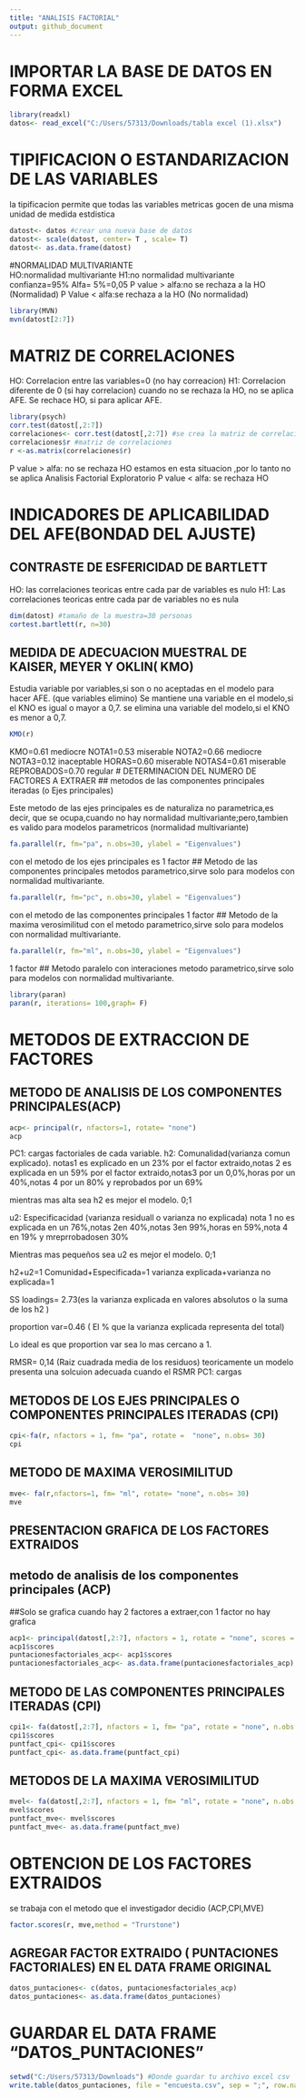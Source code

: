 ```yaml
---
title: "ANALISIS FACTORIAL"
output: github_document
---
```


# IMPORTAR LA BASE DE DATOS EN FORMA EXCEL
```r
library(readxl)
datos<- read_excel("C:/Users/57313/Downloads/tabla excel (1).xlsx")
```
# TIPIFICACION O ESTANDARIZACION DE LAS VARIABLES  
la tipificacion permite que todas las variables metricas gocen de una misma unidad de medida estdistica
```r
datost<- datos #crear una nueva base de datos 
datost<- scale(datost, center= T , scale= T)
datost<- as.data.frame(datost)
```
#NORMALIDAD MULTIVARIANTE   
HO:normalidad multivariante 
H1:no normalidad multivariante 
confianza=95%
Alfa= 5%=0,05
P value > alfa:no se rechaza a la HO (Normalidad)
P Value < alfa:se rechaza a la HO (No normalidad)
```r
library(MVN)
mvn(datost[2:7])
```
# MATRIZ DE CORRELACIONES
HO: Correlacion entre las variables=0 (no hay correacion)
H1: Correlacion diferente de 0 (si hay correlacion)
cuando no se rechaza la HO, no se aplica AFE.
Se rechace HO, si para aplicar AFE.
```r
library(psych)
corr.test(datost[,2:7])
correlaciones<- corr.test(datost[,2:7]) #se crea la matriz de correlaciones
correlaciones$r #matriz de correlaciones
r <-as.matrix(correlaciones$r)
```
P value > alfa: no se rechaza HO estamos en esta situacion ,por lo tanto no se aplica Analisis Factorial Exploratorio
P value < alfa: se rechaza HO

# INDICADORES DE APLICABILIDAD DEL AFE(BONDAD DEL AJUSTE)
## CONTRASTE DE ESFERICIDAD DE BARTLETT
HO: las correlaciones teoricas entre cada par de variables es nulo
H1: Las correlaciones teoricas entre cada par de variables no es nula
```r
dim(datost) #tamaño de la muestra=30 personas 
cortest.bartlett(r, n=30)
```
## MEDIDA DE ADECUACION MUESTRAL DE KAISER, MEYER Y OKLIN( KMO)
Estudia variable por variables,si son o no aceptadas en el modelo para hacer AFE. (que variables elimino)
Se mantiene una variable en el modelo,si el KNO es igual o mayor a 0,7.
se elimina una variable del modelo,si el KNO es menor a 0,7.
```r
KMO(r)
```
KMO=0.61 mediocre
NOTA1=0.53 miserable
NOTA2=0.66 mediocre
NOTA3=0.12 inaceptable
HORAS=0.60 miserable
NOTAS4=0.61 miserable
REPROBADOS=0.70 regular
# DETERMINACION DEL NUMERO DE FACTORES A EXTRAER 
## metodos de las componentes principales iteradas (o Ejes principales)

Este metodo de las ejes principales es de naturaliza no parametrica,es decir, que se ocupa,cuando no hay normalidad multivariante;pero,tambien es valido para modelos parametricos (normalidad multivariante)

```r
fa.parallel(r, fm="pa", n.obs=30, ylabel = "Eigenvalues") 
```
con el metodo de los ejes principales es 1 factor
## Metodo de las componentes principales
metodos parametrico,sirve solo para modelos con normalidad multivariante.

```r
fa.parallel(r, fm="pc", n.obs=30, ylabel = "Eigenvalues")
```
con el metodo de las componentes  principales 1 factor
## Metodo de la maxima verosimilitud
con el metodo parametrico,sirve solo para modelos con normalidad multivariante.
```r
fa.parallel(r, fm="ml", n.obs=30, ylabel = "Eigenvalues")
```
1 factor
## Metodo paralelo con interaciones
metodo parametrico,sirve solo para modelos con normalidad multivariante.

```r
library(paran)
paran(r, iterations= 100,graph= F)
```
# METODOS DE EXTRACCION DE FACTORES
## METODO DE ANALISIS DE LOS COMPONENTES PRINCIPALES(ACP)
```r
acp<- principal(r, nfactors=1, rotate= "none")
acp
```
PC1: cargas factoriales de cada variable.
h2: Comunalidad(varianza comun explicado).
notas1 es explicado en un 23% por el factor extraido,notas 2 es explicada en un 59% por el factor extraido,notas3 por un 0,0%,horas por un 40%,notas 4 por un 80% y reprobados por un 69%
  
  mientras mas alta sea h2 es mejor el modelo. 0;1

u2: Especificacidad (varianza residuall o varianza no explicada) nota 1 no es explicada en un 76%,notas 2en 40%,notas 3en 99%,horas en 59%,nota 4 en 19% y mreprrobadosen 30%
  
Mientras mas pequeños sea u2 es mejor el modelo. 0;1

h2+u2=1
Comunidad+Especificada=1
varianza explicada+varianza no explicada=1

SS loadings= 2.73(es la varianza explicada en valores absolutos o la suma de los h2 )

proportion var=0.46 ( El % que la varianza explicada representa del total)

Lo ideal es que proportion var sea lo mas cercano a 1.

RMSR= 0,14 (Raiz cuadrada media de los residuos)
teoricamente un modelo presenta una solcuion adecuada cuando el RSMR PC1: cargas

## METODOS DE LOS EJES PRINCIPALES O COMPONENTES PRINCIPALES ITERADAS (CPI)

```r
cpi<-fa(r, nfactors = 1, fm= "pa", rotate =  "none", n.obs= 30)
cpi
```

## METODO DE MAXIMA VEROSIMILITUD
```r
mve<- fa(r,nfactors=1, fm= "ml", rotate= "none", n.obs= 30)
mve
```

## PRESENTACION GRAFICA DE LOS FACTORES EXTRAIDOS 
## metodo de analisis de los componentes principales (ACP)
##Solo se grafica cuando hay 2 factores a extraer,con 1 factor no hay grafica
```r
acp1<- principal(datost[,2:7], nfactors = 1, rotate = "none", scores = T)
acp1$scores
puntacionesfactoriales_acp<- acp1$scores
puntacionesfactoriales_acp<- as.data.frame(puntacionesfactoriales_acp)

```

## METODO DE LAS COMPONENTES PRINCIPALES ITERADAS (CPI)

```r
cpi1<- fa(datost[,2:7], nfactors = 1, fm= "pa", rotate = "none", n.obs = 30,scores = "regression")
cpi1$scores
puntfact_cpi<- cpi1$scores
puntfact_cpi<- as.data.frame(puntfact_cpi)


```


## METODOS DE LA MAXIMA VEROSIMILITUD

```r
mvel<- fa(datost[,2:7], nfactors = 1, fm= "ml", rotate = "none", n.obs = 30,scores = "regression")
mvel$scores
puntfact_mve<- mvel$scores
puntfact_mve<- as.data.frame(puntfact_mve)

```

# OBTENCION DE LOS FACTORES EXTRAIDOS 
se  trabaja con el metodo que el investigador decidio (ACP,CPI,MVE)

```r
factor.scores(r, mve,method = "Trurstone")
```
## AGREGAR FACTOR EXTRAIDO ( PUNTACIONES FACTORIALES) EN EL DATA FRAME ORIGINAL

```r
datos_puntaciones<- c(datos, puntacionesfactoriales_acp)
datos_puntaciones<- as.data.frame(datos_puntaciones)
```
# GUARDAR EL DATA FRAME "DATOS_PUNTACIONES"
```r
setwd("C:/Users/57313/Downloads") #Donde guardar tu archivo excel csv
write.table(datos_puntaciones, file = "encuesta.csv", sep = ";", row.names = F, dec =";")
```









